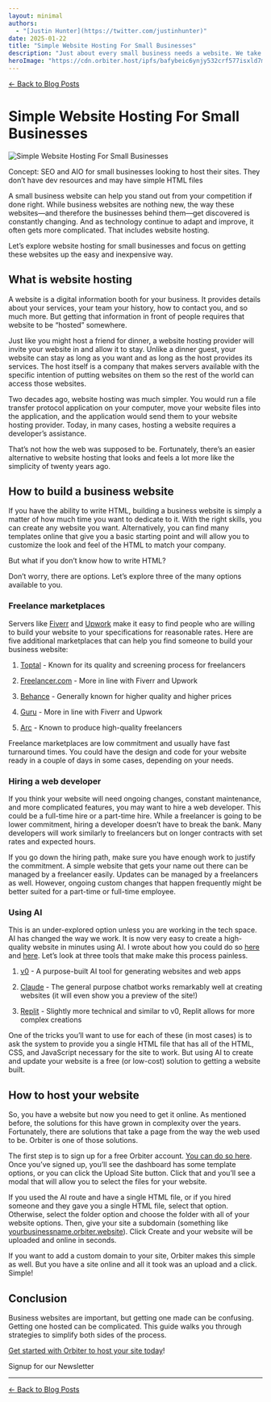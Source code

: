 ```yaml
---
layout: minimal
authors:
  - "[Justin Hunter](https://twitter.com/justinhunter)"
date: 2025-01-22
title: "Simple Website Hosting For Small Businesses"
description: "Just about every small business needs a website. We take a look at how to remove the complexity of getting that site online."
heroImage: "https://cdn.orbiter.host/ipfs/bafybeic6ynjy532crf577isxld7mpckhid4f4z7csj2yowsuklha473kte?img-width=800"
---
```



[← Back to Blog Posts](/blog)

# Simple Website Hosting For Small Businesses

![Simple Website Hosting For Small Businesses](https://cdn.orbiter.host/ipfs/bafybeic6ynjy532crf577isxld7mpckhid4f4z7csj2yowsuklha473kte?img-width=800)

Concept: SEO and AIO for small businesses looking to host their sites. They don’t have dev resources and may have simple HTML files

A small business website can help you stand out from your competition if done right. While business websites are nothing new, the way these websites—and therefore the businesses behind them—get discovered is constantly changing. And as technology continue to adapt and improve, it often gets more complicated. That includes website hosting.

Let’s explore website hosting for small businesses and focus on getting these websites up the easy and inexpensive way.

## What is website hosting

A website is a digital information booth for your business. It provides details about your services, your team your history, how to contact you, and so much more. But getting that information in front of people requires that website to be “hosted” somewhere.

Just like you might host a friend for dinner, a website hosting provider will invite your website in and allow it to stay. Unlike a dinner guest, your website can stay as long as you want and as long as the host provides its services. The host itself is a company that makes servers available with the specific intention of putting websites on them so the rest of the world can access those websites.

Two decades ago, website hosting was much simpler. You would run a file transfer protocol application on your computer, move your website files into the application, and the application would send them to your website hosting provider. Today, in many cases, hosting a website requires a developer’s assistance.

That’s not how the web was supposed to be. Fortunately, there’s an easier alternative to website hosting that looks and feels a lot more like the simplicity of twenty years ago.

## How to build a business website

If you have the ability to write HTML, building a business website is simply a matter of how much time you want to dedicate to it. With the right skills, you can create any website you want. Alternatively, you can find many templates online that give you a basic starting point and will allow you to customize the look and feel of the HTML to match your company.

But what if you don’t know how to write HTML?

Don’t worry, there are options. Let’s explore three of the many options available to you.

### Freelance marketplaces

Servers like [Fiverr](https://fiverr.com) and [Upwork](https://upwork.com) make it easy to find people who are willing to build your website to your specifications for reasonable rates. Here are five additional marketplaces that can help you find someone to build your business website:

1.  [Toptal](https://www.toptal.com/) - Known for its quality and screening process for freelancers

2.  [Freelancer.com](http://Freelancer.com) - More in line with Fiverr and Upwork

3.  [Behance](https://www.behance.net/hire) - Generally known for higher quality and higher prices

4.  [Guru](https://www.guru.com/) - More in line with Fiverr and Upwork

5.  [Arc](https://arc.dev/) - Known to produce high-quality freelancers


Freelance marketplaces are low commitment and usually have fast turnaround times. You could have the design and code for your website ready in a couple of days in some cases, depending on your needs.

### Hiring a web developer

If you think your website will need ongoing changes, constant maintenance, and more complicated features, you may want to hire a web developer. This could be a full-time hire or a part-time hire. While a freelancer is going to be lower commitment, hiring a developer doesn’t have to break the bank. Many developers will work similarly to freelancers but on longer contracts with set rates and expected hours.

If you go down the hiring path, make sure you have enough work to justify the commitment. A simple website that gets your name out there can be managed by a freelancer easily. Updates can be managed by a freelancers as well. However, ongoing custom changes that happen frequently might be better suited for a part-time or full-time employee.

### Using AI

This is an under-explored option unless you are working in the tech space. AI has changed the way we work. It is now very easy to create a high-quality website in minutes using AI. I wrote about how you could do so [here](https://orbiter.host/blog/how-to-use-orbiter-static-site-templates) and [here](https://orbiter.host/blog/how-to-self-host-your-own-linktree-no-code). Let’s look at three tools that make make this process painless.

1.  [v0](https://v0.dev) - A purpose-built AI tool for generating websites and web apps

2.  [Claude](https://claude.ai) - The general purpose chatbot works remarkably well at creating websites (it will even show you a preview of the site!)

3.  [Replit](https://replit.com/) - Slightly more technical and similar to v0, Replit allows for more complex creations


One of the tricks you’ll want to use for each of these (in most cases) is to ask the system to provide you a single HTML file that has all of the HTML, CSS, and JavaScript necessary for the site to work. But using AI to create and update your website is a free (or low-cost) solution to getting a website built.

## How to host your website

So, you have a website but now you need to get it online. As mentioned before, the solutions for this have grown in complexity over the years. Fortunately, there are solutions that take a page from the way the web used to be. Orbiter is one of those solutions.

The first step is to sign up for a free Orbiter account. [You can do so here](https://orbiter/host/pricing). Once you’ve signed up, you’ll see the dashboard has some template options, or you can click the Upload Site button. Click that and you’ll see a modal that will allow you to select the files for your website.

If you used the AI route and have a single HTML file, or if you hired someone and they gave you a single HTML file, select that option. Otherwise, select the folder option and choose the folder with all of your website options. Then, give your site a subdomain (something like [yourbusinessname.orbiter.website](http://yourbusinessname.orbiter.website)). Click Create and your website will be uploaded and online in seconds.

If you want to add a custom domain to your site, Orbiter makes this simple as well. But you have a site online and all it took was an upload and a click. Simple!

## Conclusion

Business websites are important, but getting one made can be confusing. Getting one hosted can be complicated. This guide walks you through strategies to simplify both sides of the process.

[Get started with Orbiter to host your site today](https://orbiter.host)!

<div className="flex items-center flex-col gap-2 justify-center">
	<p className="font-bold">Signup for our Newsletter</p>
	<NewsletterForm />
</div>

---

[← Back to Blog Posts](/blog)
